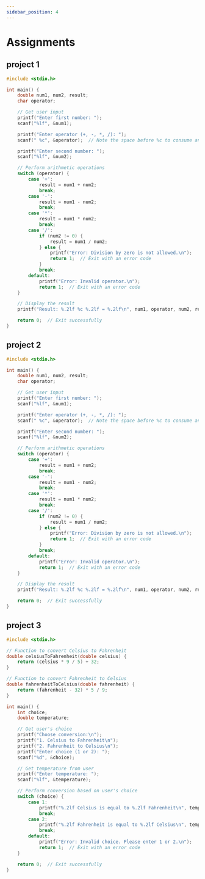 ```yaml
---
sidebar_position: 4
---
```


# Assignments

## project 1 

```c
#include <stdio.h>

int main() {
    double num1, num2, result;
    char operator;

    // Get user input
    printf("Enter first number: ");
    scanf("%lf", &num1);

    printf("Enter operator (+, -, *, /): ");
    scanf(" %c", &operator);  // Note the space before %c to consume any whitespace characters

    printf("Enter second number: ");
    scanf("%lf", &num2);

    // Perform arithmetic operations
    switch (operator) {
        case '+':
            result = num1 + num2;
            break;
        case '-':
            result = num1 - num2;
            break;
        case '*':
            result = num1 * num2;
            break;
        case '/':
            if (num2 != 0) {
                result = num1 / num2;
            } else {
                printf("Error: Division by zero is not allowed.\n");
                return 1;  // Exit with an error code
            }
            break;
        default:
            printf("Error: Invalid operator.\n");
            return 1;  // Exit with an error code
    }

    // Display the result
    printf("Result: %.2lf %c %.2lf = %.2lf\n", num1, operator, num2, result);

    return 0;  // Exit successfully
}

```

## project 2

```c
#include <stdio.h>

int main() {
    double num1, num2, result;
    char operator;

    // Get user input
    printf("Enter first number: ");
    scanf("%lf", &num1);

    printf("Enter operator (+, -, *, /): ");
    scanf(" %c", &operator);  // Note the space before %c to consume any whitespace characters

    printf("Enter second number: ");
    scanf("%lf", &num2);

    // Perform arithmetic operations
    switch (operator) {
        case '+':
            result = num1 + num2;
            break;
        case '-':
            result = num1 - num2;
            break;
        case '*':
            result = num1 * num2;
            break;
        case '/':
            if (num2 != 0) {
                result = num1 / num2;
            } else {
                printf("Error: Division by zero is not allowed.\n");
                return 1;  // Exit with an error code
            }
            break;
        default:
            printf("Error: Invalid operator.\n");
            return 1;  // Exit with an error code
    }

    // Display the result
    printf("Result: %.2lf %c %.2lf = %.2lf\n", num1, operator, num2, result);

    return 0;  // Exit successfully
}
```

## project 3

```c
#include <stdio.h>

// Function to convert Celsius to Fahrenheit
double celsiusToFahrenheit(double celsius) {
    return (celsius * 9 / 5) + 32;
}

// Function to convert Fahrenheit to Celsius
double fahrenheitToCelsius(double fahrenheit) {
    return (fahrenheit - 32) * 5 / 9;
}

int main() {
    int choice;
    double temperature;

    // Get user's choice
    printf("Choose conversion:\n");
    printf("1. Celsius to Fahrenheit\n");
    printf("2. Fahrenheit to Celsius\n");
    printf("Enter choice (1 or 2): ");
    scanf("%d", &choice);

    // Get temperature from user
    printf("Enter temperature: ");
    scanf("%lf", &temperature);

    // Perform conversion based on user's choice
    switch (choice) {
        case 1:
            printf("%.2lf Celsius is equal to %.2lf Fahrenheit\n", temperature, celsiusToFahrenheit(temperature));
            break;
        case 2:
            printf("%.2lf Fahrenheit is equal to %.2lf Celsius\n", temperature, fahrenheitToCelsius(temperature));
            break;
        default:
            printf("Error: Invalid choice. Please enter 1 or 2.\n");
            return 1;  // Exit with an error code
    }

    return 0;  // Exit successfully
}

```